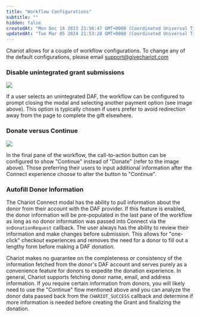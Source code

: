 ```yaml
---
title: "Workflow Configurations"
subtitle: ""
hidden: false
createdAt: "Mon Dec 18 2023 21:56:47 GMT+0000 (Coordinated Universal Time)"
updatedAt: "Tue Mar 05 2024 21:53:28 GMT+0000 (Coordinated Universal Time)"
---
```

Chariot allows for a couple of workflow configurations.
To change any of the default configurations, please email [support@givechariot.com](mailto:support@givechariot.com)

### Disable unintegrated grant submissions

<img src='../../images/dafpay-manual-options.png' />


If a user selects an unintegrated DAF, the workflow can be configured to prompt closing the modal and selecting another payment option (see image above).
This option is typically chosen if users prefer to avoid redirection away from the page to complete the gift elsewhere.

### Donate versus Continue

<img src='../../images/36d8373-dafpay-auth.png' />


In the final pane of the workflow, the call-to-action button can be configured to show "Continue" instead of "Donate" (refer to the image above).
Those preferring their users to input additional information after the Connect experience choose to alter the button to "Continue".

### Autofill Donor Information

The Chariot Connect modal has the ability to pull information about the donor from their account with the DAF provider.
If this feature is enabled, the donor information will be pre-populated in the last pane of the workflow as long as no donor information was passed into Connect via the `onDonationRequest` callback.
The user always has the ability to review their information and make changes before submission.
This allows for "one-click" checkout experiences and removes the need for a donor to fill out a lengthy form before making a DAF donation.

Chariot makes no guarantee on the completeness or consistency of the information fetched from the donor's DAF account and serves purely as a convenience feature for donors to expedite the donation experience.
In general, Chariot supports fetching donor name, email, and address information.
If you require certain information from donors, you will likely need to use the "Continue" flow mentioned above and you can analyze the donor data passed back from the `CHARIOT_SUCCESS` callback and determine if more information is needed before creating the Grant and finalizing the donation.

